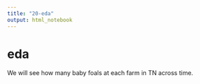 ```yaml
---
title: "20-eda"
output: html_notebook
---
```


# eda 

We will see how many baby foals at each farm in TN across time.  


